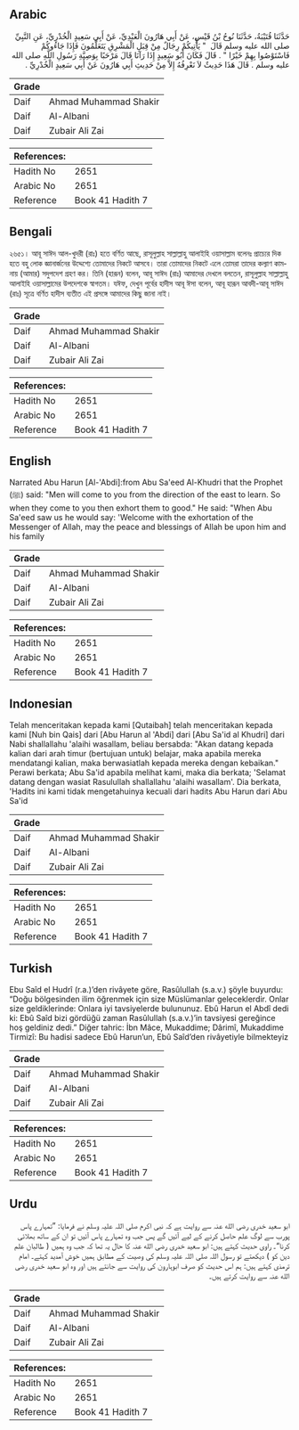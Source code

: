 ## Arabic


<div dir="rtl" lang="ar" style={{fontSize:'larger',backgroundColor:'#f8f9fa',padding:20}}>
حَدَّثَنَا قُتَيْبَةُ، حَدَّثَنَا نُوحُ بْنُ قَيْسٍ، عَنْ أَبِي هَارُونَ الْعَبْدِيِّ، عَنْ أَبِي سَعِيدٍ الْخُدْرِيِّ، عَنِ النَّبِيِّ صلى الله عليه وسلم قَالَ ‏ "‏ يَأْتِيكُمْ رِجَالٌ مِنْ قِبَلِ الْمَشْرِقِ يَتَعَلَّمُونَ فَإِذَا جَاءُوكُمْ فَاسْتَوْصُوا بِهِمْ خَيْرًا ‏"‏ ‏.‏ قَالَ فَكَانَ أَبُو سَعِيدٍ إِذَا رَآنَا قَالَ مَرْحَبًا بِوَصِيَّةِ رَسُولِ اللَّهِ صلى الله عليه وسلم ‏.‏ قَالَ هَذَا حَدِيثٌ لاَ نَعْرِفُهُ إِلاَّ مِنْ حَدِيثِ أَبِي هَارُونَ عَنْ أَبِي سَعِيدٍ الْخُدْرِيِّ ‏.‏
</div>
<div style={{backgroundColor:'#f8f9fa',padding:20, marginBottom: 10}}><table> <thead> <tr> <th>Grade</th> <th></th> </tr> </thead> <tbody> <tr><td>Daif</td><td>Ahmad Muhammad Shakir</td></tr><tr><td>Daif</td><td>Al-Albani</td></tr><tr><td>Daif</td><td>Zubair Ali Zai</td></tr></tbody></table><table> <thead> <tr> <th>References:</th> <th></th> </tr> </thead> <tbody><tr><td>Hadith No</td><td>2651</td></tr><tr><td>Arabic No</td><td>2651</td></tr><tr><td>Reference</td><td>Book 41 Hadith 7</td></tr></tbody></table></div>

## Bengali


<div dir="ltr" lang="bn" style={{fontSize:'larger',backgroundColor:'#f8f9fa',padding:20}}>
২৬৫১। আবূ সাঈদ আল-খুদরী (রাঃ) হতে বর্ণিত আছে, রাসূলুল্লাহ সাল্লাল্লাহু আলাইহি ওয়াসাল্লাম বলেনঃ প্রাচ্যের দিক হতে বহু লোক জ্ঞানার্জনের উদ্দেশ্যে তোমাদের নিকটে আসবে। তারা তোমাদের নিকটে এলে তোমরা তাদের কল্যাণ কামনায় (আমার) সদুপদেশ গ্রহণ কর। তিনি (হারূন) বলেন, আবূ সাঈদ (রাঃ) আমাদের দেখলে বলতেন, রাসূলুল্লাহ সাল্লাল্লাহু আলাইহি ওয়াসাল্লামের উপদেশকে স্বাগতম। যঈফ, দেখুন পূর্বের হাদীস আবূ ঈসা বলেন, আবূ হারূন আবদী-আবূ সাঈদ (রাঃ) সূত্রে বর্ণিত হাদীস ব্যতীত এই প্রসঙ্গে আমাদের কিছু জানা নাই।
</div>
<div style={{backgroundColor:'#f8f9fa',padding:20, marginBottom: 10}}><table> <thead> <tr> <th>Grade</th> <th></th> </tr> </thead> <tbody> <tr><td>Daif</td><td>Ahmad Muhammad Shakir</td></tr><tr><td>Daif</td><td>Al-Albani</td></tr><tr><td>Daif</td><td>Zubair Ali Zai</td></tr></tbody></table><table> <thead> <tr> <th>References:</th> <th></th> </tr> </thead> <tbody><tr><td>Hadith No</td><td>2651</td></tr><tr><td>Arabic No</td><td>2651</td></tr><tr><td>Reference</td><td>Book 41 Hadith 7</td></tr></tbody></table></div>

## English


<div dir="ltr" lang="en" style={{fontSize:'larger',backgroundColor:'#f8f9fa',padding:20}}>
Narrated Abu Harun [Al-'Abdi]:from Abu Sa'eed Al-Khudri that the Prophet (ﷺ) said: "Men will come to you from the direction of the east to learn. So when they come to you then exhort them to good." He said: "When Abu Sa'eed saw us he would say: 'Welcome with the exhortation of the Messenger of Allah, may the peace and blessings of Allah be upon him and his family
</div>
<div style={{backgroundColor:'#f8f9fa',padding:20, marginBottom: 10}}><table> <thead> <tr> <th>Grade</th> <th></th> </tr> </thead> <tbody> <tr><td>Daif</td><td>Ahmad Muhammad Shakir</td></tr><tr><td>Daif</td><td>Al-Albani</td></tr><tr><td>Daif</td><td>Zubair Ali Zai</td></tr></tbody></table><table> <thead> <tr> <th>References:</th> <th></th> </tr> </thead> <tbody><tr><td>Hadith No</td><td>2651</td></tr><tr><td>Arabic No</td><td>2651</td></tr><tr><td>Reference</td><td>Book 41 Hadith 7</td></tr></tbody></table></div>

## Indonesian


<div dir="ltr" lang="id" style={{fontSize:'larger',backgroundColor:'#f8f9fa',padding:20}}>
Telah menceritakan kepada kami [Qutaibah] telah menceritakan kepada kami [Nuh bin Qais] dari [Abu Harun al 'Abdi] dari [Abu Sa'id al Khudri] dari Nabi shallallahu 'alaihi wasallam, beliau bersabda: "Akan datang kepada kalian dari arah timur (bertujuan untuk) belajar, maka apabila mereka mendatangi kalian, maka berwasiatlah kepada mereka dengan kebaikan." Perawi berkata; Abu Sa'id apabila melihat kami, maka dia berkata; 'Selamat datang dengan wasiat Rasulullah shallallahu 'alaihi wasallam'. Dia berkata, 'Hadits ini kami tidak mengetahuinya kecuali dari hadits Abu Harun dari Abu Sa'id
</div>
<div style={{backgroundColor:'#f8f9fa',padding:20, marginBottom: 10}}><table> <thead> <tr> <th>Grade</th> <th></th> </tr> </thead> <tbody> <tr><td>Daif</td><td>Ahmad Muhammad Shakir</td></tr><tr><td>Daif</td><td>Al-Albani</td></tr><tr><td>Daif</td><td>Zubair Ali Zai</td></tr></tbody></table><table> <thead> <tr> <th>References:</th> <th></th> </tr> </thead> <tbody><tr><td>Hadith No</td><td>2651</td></tr><tr><td>Arabic No</td><td>2651</td></tr><tr><td>Reference</td><td>Book 41 Hadith 7</td></tr></tbody></table></div>

## Turkish


<div dir="ltr" lang="tr" style={{fontSize:'larger',backgroundColor:'#f8f9fa',padding:20}}>
Ebu Saîd el Hudrî (r.a.)’den rivâyete göre, Rasûlullah (s.a.v.) şöyle buyurdu: “Doğu bölgesinden ilim öğrenmek için size Müslümanlar geleceklerdir. Onlar size geldiklerinde: Onlara iyi tavsiyelerde bulununuz. Ebû Harun el Abdî dedi ki: Ebû Saîd bizi gördüğü zaman Rasûlullah (s.a.v.)’in tavsiyesi gereğince hoş geldiniz dedi.” Diğer tahric: İbn Mâce, Mukaddime; Dârimî, Mukaddime Tirmizî: Bu hadisi sadece Ebû Harun’un, Ebû Saîd’den rivâyetiyle bilmekteyiz
</div>
<div style={{backgroundColor:'#f8f9fa',padding:20, marginBottom: 10}}><table> <thead> <tr> <th>Grade</th> <th></th> </tr> </thead> <tbody> <tr><td>Daif</td><td>Ahmad Muhammad Shakir</td></tr><tr><td>Daif</td><td>Al-Albani</td></tr><tr><td>Daif</td><td>Zubair Ali Zai</td></tr></tbody></table><table> <thead> <tr> <th>References:</th> <th></th> </tr> </thead> <tbody><tr><td>Hadith No</td><td>2651</td></tr><tr><td>Arabic No</td><td>2651</td></tr><tr><td>Reference</td><td>Book 41 Hadith 7</td></tr></tbody></table></div>

## Urdu


<div dir="rtl" lang="ur" style={{fontSize:'larger',backgroundColor:'#f8f9fa',padding:20}}>
ابو سعید خدری رضی الله عنہ سے روایت ہے کہ نبی اکرم صلی اللہ علیہ وسلم نے فرمایا: ”تمہارے پاس پورب سے لوگ علم حاصل کرنے کے لیے آئیں گے پس جب وہ تمہارے پاس آئیں تو ان کے ساتھ بھلائی کرنا“۔ راوی حدیث کہتے ہیں: ابو سعید خدری رضی الله عنہ کا حال یہ تھا کہ جب وہ ہمیں ( طالبان علم دین کو ) دیکھتے تو رسول اللہ صلی اللہ علیہ وسلم کی وصیت کے مطابق ہمیں خوش آمدید کہتے۔ امام ترمذی کہتے ہیں: ہم اس حدیث کو صرف ابوہارون کی روایت سے جانتے ہیں اور وہ ابو سعید خدری رضی الله عنہ سے روایت کرتے ہیں۔
</div>
<div style={{backgroundColor:'#f8f9fa',padding:20, marginBottom: 10}}><table> <thead> <tr> <th>Grade</th> <th></th> </tr> </thead> <tbody> <tr><td>Daif</td><td>Ahmad Muhammad Shakir</td></tr><tr><td>Daif</td><td>Al-Albani</td></tr><tr><td>Daif</td><td>Zubair Ali Zai</td></tr></tbody></table><table> <thead> <tr> <th>References:</th> <th></th> </tr> </thead> <tbody><tr><td>Hadith No</td><td>2651</td></tr><tr><td>Arabic No</td><td>2651</td></tr><tr><td>Reference</td><td>Book 41 Hadith 7</td></tr></tbody></table></div>